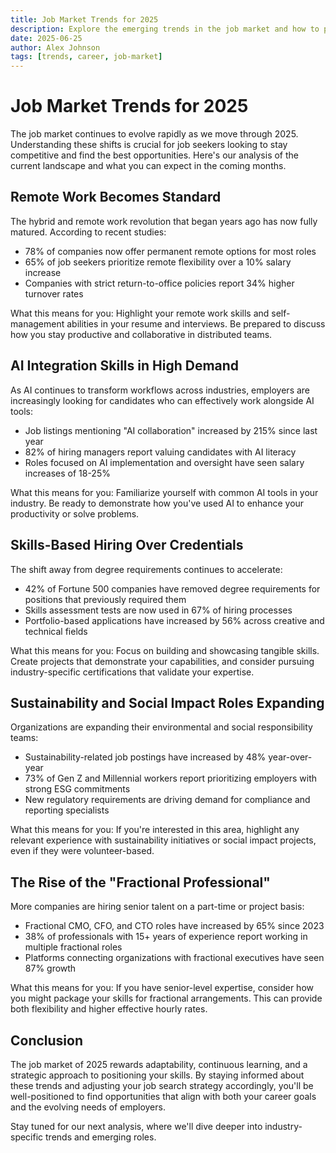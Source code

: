 ```yaml
---
title: Job Market Trends for 2025
description: Explore the emerging trends in the job market and how to position yourself for success
date: 2025-06-25
author: Alex Johnson
tags: [trends, career, job-market]
---
```


# Job Market Trends for 2025

The job market continues to evolve rapidly as we move through 2025. Understanding these shifts is crucial for job seekers looking to stay competitive and find the best opportunities. Here's our analysis of the current landscape and what you can expect in the coming months.

## Remote Work Becomes Standard

The hybrid and remote work revolution that began years ago has now fully matured. According to recent studies:

- 78% of companies now offer permanent remote options for most roles
- 65% of job seekers prioritize remote flexibility over a 10% salary increase
- Companies with strict return-to-office policies report 34% higher turnover rates

What this means for you: Highlight your remote work skills and self-management abilities in your resume and interviews. Be prepared to discuss how you stay productive and collaborative in distributed teams.

## AI Integration Skills in High Demand

As AI continues to transform workflows across industries, employers are increasingly looking for candidates who can effectively work alongside AI tools:

- Job listings mentioning "AI collaboration" increased by 215% since last year
- 82% of hiring managers report valuing candidates with AI literacy
- Roles focused on AI implementation and oversight have seen salary increases of 18-25%

What this means for you: Familiarize yourself with common AI tools in your industry. Be ready to demonstrate how you've used AI to enhance your productivity or solve problems.

## Skills-Based Hiring Over Credentials

The shift away from degree requirements continues to accelerate:

- 42% of Fortune 500 companies have removed degree requirements for positions that previously required them
- Skills assessment tests are now used in 67% of hiring processes
- Portfolio-based applications have increased by 56% across creative and technical fields

What this means for you: Focus on building and showcasing tangible skills. Create projects that demonstrate your capabilities, and consider pursuing industry-specific certifications that validate your expertise.

## Sustainability and Social Impact Roles Expanding

Organizations are expanding their environmental and social responsibility teams:

- Sustainability-related job postings have increased by 48% year-over-year
- 73% of Gen Z and Millennial workers report prioritizing employers with strong ESG commitments
- New regulatory requirements are driving demand for compliance and reporting specialists

What this means for you: If you're interested in this area, highlight any relevant experience with sustainability initiatives or social impact projects, even if they were volunteer-based.

## The Rise of the "Fractional Professional"

More companies are hiring senior talent on a part-time or project basis:

- Fractional CMO, CFO, and CTO roles have increased by 65% since 2023
- 38% of professionals with 15+ years of experience report working in multiple fractional roles
- Platforms connecting organizations with fractional executives have seen 87% growth

What this means for you: If you have senior-level expertise, consider how you might package your skills for fractional arrangements. This can provide both flexibility and higher effective hourly rates.

## Conclusion

The job market of 2025 rewards adaptability, continuous learning, and a strategic approach to positioning your skills. By staying informed about these trends and adjusting your job search strategy accordingly, you'll be well-positioned to find opportunities that align with both your career goals and the evolving needs of employers.

Stay tuned for our next analysis, where we'll dive deeper into industry-specific trends and emerging roles.
